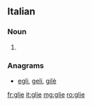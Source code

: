 ==Italian==

===Noun===
{{head|it|noun plural form|g=f}}

# {{plural of|glia|lang=it}}

===Anagrams===
* [[egli#Italian|egli]], [[geli#Italian|geli]], [[gilè#Italian|gilè]]

[[fr:glie]]
[[it:glie]]
[[mg:glie]]
[[ro:glie]]